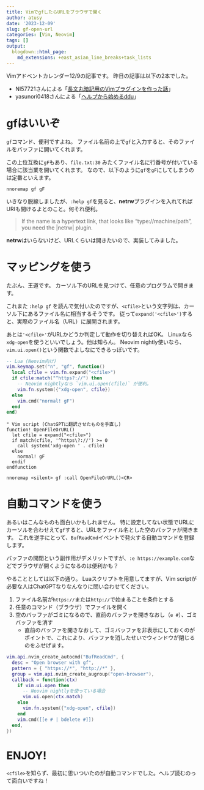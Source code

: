 ```yaml
---
title: VimでgfしたらURLをブラウザで開く
author: atusy
date: '2023-12-09'
slug: gf-open-url
categories: [Vim, Neovim]
tags: []
output:
  blogdown::html_page:
    md_extensions: +east_asian_line_breaks+task_lists
---
```


Vimアドベントカレンダー12/9の記事です。
昨日の記事は以下の2本でした。

- NI57721さんによる「[長文丸暗記用のVimプラグインを作った話](https://zenn.dev/vim_jp/articles/vim-shakyo-plugin)」
- yasunori0418さんによる「[ヘルプから始めるddu](https://zenn.dev/vim_jp/articles/0005-search_help_with_ddu)」

# gfはいいぞ

`gf`コマンド、便利ですよね。
ファイル名前の上で`gf`と入力すると、そのファイルをバッファに開いてくれます。

この上位互換に`gF`もあり、`file.txt:30` みたくファイル名に行番号が付いている場合に該当業を開いてくれます。
なので、以下のように`gf`を`gF`にしてしまうのは定番といえます。

``` vim
nnoremap gf gF
```

いきなり脱線しましたが、`:help gf`を見ると、**netrw**プラグインを入れてればURIも開けるよとのこと。何それ便利。

> If the name is a hypertext link, that looks like "type://machine/path", you need the |netrw| plugin.

**netrw**はいらないけど、URLくらいは開きたいので、実装してみました。

# マッピングを使う

たぶん、王道です。
カーソル下のURLを見つけて、任意のプログラムで開きます。

これまた `:help gf` を読んで気付いたのですが、`<cfile>`という文字列は、カーソル下にあるファイル名に相当するそうです。
従って`expand('<cfile>')`すると、実際のファイル名（URL）に展開されます。

あとは`'<cfile>'`がURLかどうか判定して動作を切り替えればOK。
Linuxなら`xdg-open`を使うといいでしょう。他は知らん。
Neovim nightly使いなら、`vim.ui.open()`という関数でよしなにできるっぽいです。


```lua
-- Lua (Neovim向け)
vim.keymap.set("n", "gf", function()
  local cfile = vim.fn.expand("<cfile>")
  if cfile:match("^https?://") then
    -- Neovim nightlyなら `vim.ui.open(cfile)` が便利。
    vim.fn.system({"xdg-open", cfile})
  else
    vim.cmd("normal! gF")
  end
end)
```

``` vim
" Vim script (ChatGPTに翻訳させたものを手直し)
function! OpenFileOrURL()
  let cfile = expand("<cfile>")
  if match(cfile, '^https\?://') >= 0
    call system('xdg-open ' . cfile)
  else
    normal! gF
  endif
endfunction

nnoremap <silent> gf :call OpenFileOrURL()<CR>
```

# 自動コマンドを使う

あるいはこんなものも面白いかもしれません。
特に設定してない状態でURLにカーソルを合わせえて`gf`すると、URLをファイル名とした空のバッファが開きます。
これを逆手にとって、`BufReadCmd`イベントで発火する自動コマンドを登録します。

バッファの開閉という副作用がデメリットですが、`:e https://example.com`などでブラウザが開くようになるのは便利かも？

やることとしては以下の通り。
Luaスクリプトを用意してますが、Vim scriptが必要な人はChatGPTなりなんなりに問い合わせてください。

1. ファイル名前が`https://`または`http://`で始まることを条件とする
2. 任意のコマンド（ブラウザ）でファイルを開く
3. 空のバッファがゴミになるので、直前のバッファを開きなおし（`e #`）、ゴミバッファを消す
    - 直前のバッファを開きなおして、ゴミバッファを非表示にしておくのがポイントで、これにより、バッファを消したせいでウィンドウが閉じるのをふせげます。

``` lua
vim.api.nvim_create_autocmd("BufReadCmd", {
  desc = "Open browser with gf",
  pattern = { "https://*", "http://*" },
  group = vim.api.nvim_create_augroup("open-browser"),
  callback = function(ctx)
    if vim.ui.open then
      -- Neovim nightlyを使っている場合
      vim.ui.open(ctx.match)
    else
      vim.fn.system({"xdg-open", cfile})
    end
    vim.cmd([[e # | bdelete #]])
  end,
})
```

# ENJOY!

`<cfile>`を知らず、最初に思いついたのが自動コマンドでした。ヘルプ読むのって面白いですね！

